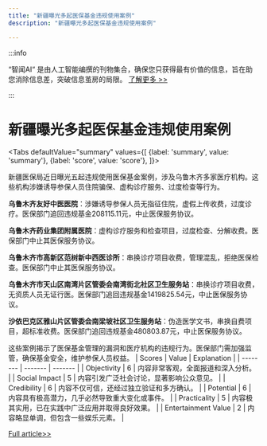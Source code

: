 ```yaml
---
title: "新疆曝光多起医保基金违规使用案例"
description: "新疆曝光多起医保基金违规使用案例"

---
```



:::info

“智闻AI“ 是由人工智能编撰的刊物集合，确保您只获得最有价值的信息，旨在助您消除信息差，突破信息茧房的局限。  [了解更多 >>](/)

:::

# 新疆曝光多起医保基金违规使用案例


<Tabs
	defaultValue="summary"
	values={[
	{label: 'summary', value: 'summary'},
	{label: 'score', value: 'score'},
]}>
<TabItem value="summary">


新疆医保局近日曝光五起违规使用医保基金案例，涉及乌鲁木齐多家医疗机构。这些机构涉嫌诱导参保人员住院骗保、虚构诊疗服务、过度检查等行为。

**乌鲁木齐友好中医医院**：涉嫌诱导参保人员无指征住院，虚假上传收费，过度诊疗。医保部门追回违规基金208115.11元，中止医保服务协议。

**乌鲁木齐药业集团附属医院**：虚构诊疗服务和检查项目，过度检查、分解收费。医保部门中止其医保服务协议。

**乌鲁木齐市高新区范树新中西医诊所**：串换诊疗项目收费，管理混乱，拒绝医保检查。医保部门中止其医保服务协议。

**乌鲁木齐市天山区南湾片区管委会南湾街北社区卫生服务站**：串换诊疗项目收费，无资质人员无证行医。医保部门追回违规基金1419825.54元，中止医保服务协议。

**沙依巴克区雅山片区管委会南梁坡社区卫生服务站**：伪造医学文书，串换自费项目，超标准收费。医保部门追回违规基金480803.87元，中止医保服务协议。

这些案例揭示了医保基金管理的漏洞和医疗机构的违规行为。医保部门需加强监管，确保基金安全，维护参保人员权益。
</TabItem>
<TabItem value="score">
	| Scores     | Value   | Explanation |
	| -------- | ------- | ------- |
	| Objectivity  | 6    | 内容非常客观，全面报道和深入分析。    |
	| Social Impact | 5     | 内容引发广泛社会讨论，显著影响公众意见。    |
	| Credibility    | 6    | 内容不仅可信，还经过独立验证和多方确认。    |
	| Potential    | 6    | 内容具有极高潜力，几乎必然导致重大变化或事件。    |
	| Practicality    | 5    | 内容极其实用，已在实践中广泛应用并取得良好效果。    |
	| Entertainment Value    | 2    | 内容略显单调，但包含一些娱乐元素。    |
</TabItem>
</Tabs>

[Full article>>](https://www.thepaper.cn/newsDetail_forward_28939002)
